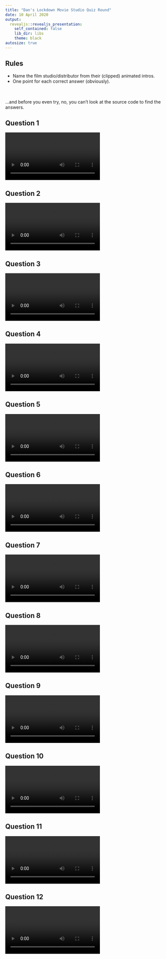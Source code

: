 ```yaml
---
title: "Dan's Lockdown Movie Studio Quiz Round"
date: 10 April 2020
output:
  revealjs::revealjs_presentation:
    self_contained: false
    lib_dir: libs
    theme: black
autosize: true
---
```


## Rules

- Name the film studio/distributor from their (clipped) animated intros.
- One point for each correct answer (obviously).

<br /><br />
...and before you even try, no, you can't look at the source code to find the
answers.


## Question 1
<video controls><source src="1.mp4" type="video/mp4"></video>

## Question 2
<video controls><source src="2.mp4" type="video/mp4"></video>

## Question 3
<video controls><source src="3.mp4" type="video/mp4"></video>

## Question 4
<video controls><source src="4.mp4" type="video/mp4"></video>

## Question 5
<video controls><source src="5.mp4" type="video/mp4"></video>

## Question 6
<video controls><source src="6.mp4" type="video/mp4"></video>

## Question 7
<video controls><source src="7.mp4" type="video/mp4"></video>

## Question 8
<video controls><source src="8.mp4" type="video/mp4"></video>

## Question 9
<video controls><source src="9.mp4" type="video/mp4"></video>

## Question 10
<video controls><source src="10.mp4" type="video/mp4"></video>

## Question 11
<video controls><source src="11.mp4" type="video/mp4"></video>

## Question 12
<video controls><source src="12.mp4" type="video/mp4"></video>

